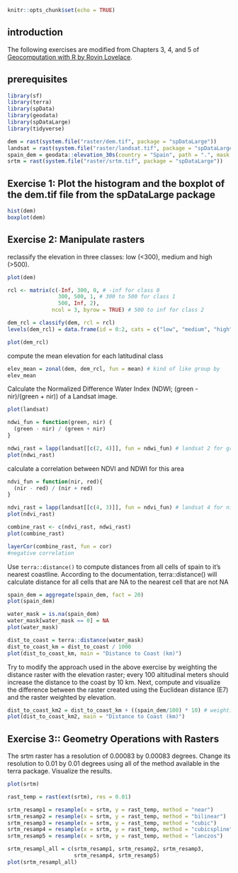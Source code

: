 ```r
knitr::opts_chunk$set(echo = TRUE)
```

## introduction

The following exercises are modified from Chapters 3, 4, and 5 of [Geocomputation with R by Rovin Lovelace](https://r.geocompx.org/).

## prerequisites

```r
library(sf)
library(terra)
library(spData)
library(geodata)
library(spDataLarge)
library(tidyverse)
```

```r
dem = rast(system.file("raster/dem.tif", package = "spDataLarge"))
landsat = rast(system.file("raster/landsat.tif", package = "spDataLarge"))
spain_dem = geodata::elevation_30s(country = "Spain", path = ".", mask = FALSE)
srtm = rast(system.file("raster/srtm.tif", package = "spDataLarge"))
```

## Exercise 1: Plot the histogram and the boxplot of the dem.tif file from the spDataLarge package

```r
hist(dem)
boxplot(dem)
```

## Exercise 2: Manipulate rasters

reclassify the elevation in three classes: low (<300), medium and high (>500). 

```r
plot(dem)

rcl <- matrix(c(-Inf, 300, 0, # -inf for class 0
                300, 500, 1, # 300 to 500 for class 1
                500, Inf, 2), 
              ncol = 3, byrow = TRUE) # 500 to inf for class 2

dem_rcl = classify(dem, rcl = rcl)
levels(dem_rcl) = data.frame(id = 0:2, cats = c("low", "medium", "high"))

plot(dem_rcl)
```

compute the mean elevation for each latitudinal class

```r
elev_mean = zonal(dem, dem_rcl, fun = mean) # kind of like group by
elev_mean
```

Calculate the Normalized Difference Water Index (NDWI; (green - nir)/(green + nir)) of a Landsat image.

```r
plot(landsat)

ndwi_fun = function(green, nir) {
  (green - nir) / (green + nir)
}

ndwi_rast = lapp(landsat[[c(2, 4)]], fun = ndwi_fun) # landsat 2 for green, landsat 4 for nir
plot(ndwi_rast)
```

calculate a correlation between NDVI and NDWI for this area

```r
ndvi_fun = function(nir, red){
  (nir - red) / (nir + red)
}

ndvi_rast = lapp(landsat[[c(4, 3)]], fun = ndvi_fun) # landsat 4 for nir, landsat 3 for red
plot(ndvi_rast)
```

```r
combine_rast <- c(ndvi_rast, ndwi_rast)
plot(combine_rast)
```

```r
layerCor(combine_rast, fun = cor)
#negative correlation
```


Use `terra::distance()` to compute distances from all cells of spain to it's nearest coastline. According to the documentation, terra::distance() will calculate distance for all cells that are NA to the nearest cell that are not NA

```r
spain_dem = aggregate(spain_dem, fact = 20)
plot(spain_dem)

water_mask = is.na(spain_dem)
water_mask[water_mask == 0] = NA
plot(water_mask)

dist_to_coast = terra::distance(water_mask)
dist_to_coast_km = dist_to_coast / 1000
plot(dist_to_coast_km, main = "Distance to Coast (km)")
```

Try to modify the approach used in the above exercise by weighting the distance raster with the elevation raster; every 100 altitudinal meters should increase the distance to the coast by 10 km. Next, compute and visualize the difference between the raster created using the Euclidean distance (E7) and the raster weighted by elevation.

```r
dist_to_coast_km2 = dist_to_coast_km + ((spain_dem/100) * 10) # weighting elevational distance
plot(dist_to_coast_km2, main = "Distance to Coast (km)")
```


## Exercise 3:: Geometry Operations with Rasters

The srtm raster has a resolution of 0.00083 by 0.00083 degrees. Change its resolution to 0.01 by 0.01 degrees using all of the method available in the terra package. Visualize the results. 

```r
plot(srtm)

rast_temp = rast(ext(srtm), res = 0.01)

srtm_resamp1 = resample(x = srtm, y = rast_temp, method = "near")
srtm_resamp2 = resample(x = srtm, y = rast_temp, method = "bilinear")
srtm_resamp3 = resample(x = srtm, y = rast_temp, method = "cubic")
srtm_resamp4 = resample(x = srtm, y = rast_temp, method = "cubicspline")
srtm_resamp5 = resample(x = srtm, y = rast_temp, method = "lanczos")
```

```r
srtm_resampl_all = c(srtm_resamp1, srtm_resamp2, srtm_resamp3,
                     srtm_resamp4, srtm_resamp5)
plot(srtm_resampl_all)
```
